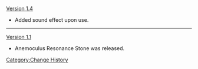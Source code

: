 [[Version 1.4]]
*Added sound effect upon use.
----
[[Version 1.1]]
*Anemoculus Resonance Stone was released.
<noinclude>[[Category:Change History]]</noinclude>